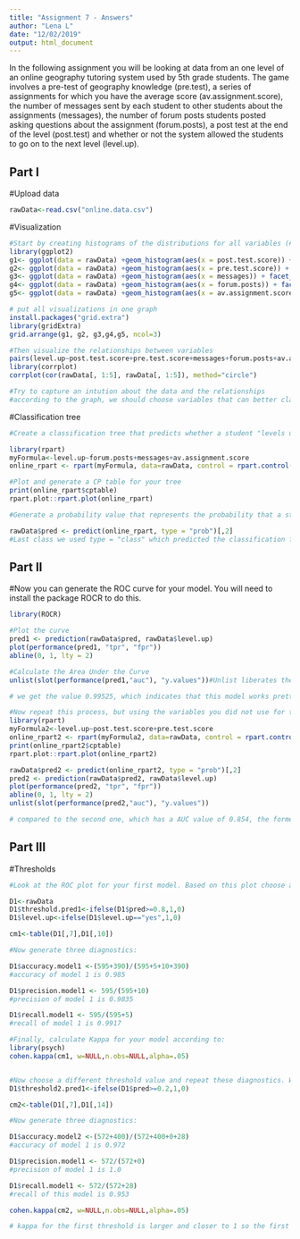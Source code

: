 ```yaml
---
title: "Assignment 7 - Answers"
author: "Lena L"
date: "12/02/2019"
output: html_document
---
```


In the following assignment you will be looking at data from an one level of an online geography tutoring system used by 5th grade students. The game involves a pre-test of geography knowledge (pre.test), a series of assignments for which you have the average score (av.assignment.score),  the number of messages sent by each student to other students about the assignments (messages), the number of forum posts students posted asking questions about the assignment (forum.posts), a post test at the end of the level (post.test) and whether or not the system allowed the students to go on to the next level (level.up).  

## Part I

#Upload data
```r
rawData<-read.csv("online.data.csv")
```

#Visualization 
```r
#Start by creating histograms of the distributions for all variables (#HINT: look up "facet" in the ggplot documentation)
library(ggplot2)
g1<- ggplot(data = rawData) +geom_histogram(aes(x = post.test.score)) + facet_wrap(~ level.up, )
g2<- ggplot(data = rawData) +geom_histogram(aes(x = pre.test.score)) + facet_wrap(~ level.up)
g3<- ggplot(data = rawData) +geom_histogram(aes(x = messages)) + facet_wrap(~ level.up)
g4<- ggplot(data = rawData) +geom_histogram(aes(x = forum.posts)) + facet_wrap(~ level.up)
g5<- ggplot(data = rawData) +geom_histogram(aes(x = av.assignment.score)) + facet_wrap(~ level.up)

# put all visualizations in one graph
install.packages("grid.extra")
library(gridExtra)
grid.arrange(g1, g2, g3,g4,g5, ncol=3)

#Then visualize the relationships between variables
pairs(level.up~post.test.score+pre.test.score+messages+forum.posts+av.assignment.score,data=rawData)
library(corrplot)
corrplot(cor(rawData[, 1:5], rawData[, 1:5]), method="circle")

#Try to capture an intution about the data and the relationships
#according to the graph, we should choose variables that can better classify between level.up and not-level.up; so we choose varialbes assignment score, post.test.score and messages
```
#Classification tree
```r
#Create a classification tree that predicts whether a student "levels up" in the online course using three variables of your choice (As we did last time, set all controls to their minimums)

library(rpart)
myFormula<-level.up~forum.posts+messages+av.assignment.score
online_rpart <- rpart(myFormula, data=rawData, control = rpart.control(minsplit = 10))

#Plot and generate a CP table for your tree 
print(online_rpart$cptable)
rpart.plot::rpart.plot(online_rpart)

#Generate a probability value that represents the probability that a student levels up based your classification tree 

rawData$pred <- predict(online_rpart, type = "prob")[,2]
#Last class we used type = "class" which predicted the classification for us, this time we are using type = "prob" to see the probability that our classififcation is based on.
```
## Part II
#Now you can generate the ROC curve for your model. You will need to install the package ROCR to do this.
```r
library(ROCR)

#Plot the curve
pred1 <- prediction(rawData$pred, rawData$level.up) 
plot(performance(pred1, "tpr", "fpr"))
abline(0, 1, lty = 2)

#Calculate the Area Under the Curve
unlist(slot(performance(pred1,"auc"), "y.values"))#Unlist liberates the AUC value from the "performance" object created by ROCR

# we get the value 0.99525, which indicates that this model works pretty well

#Now repeat this process, but using the variables you did not use for the previous model and compare the plots & results of your two models. Which one do you think was the better model? Why?
library(rpart)
myFormula2<-level.up~post.test.score+pre.test.score
online_rpart2 <- rpart(myFormula2, data=rawData, control = rpart.control(minsplit = 10))
print(online_rpart2$cptable)
rpart.plot::rpart.plot(online_rpart2)

rawData$pred2 <- predict(online_rpart2, type = "prob")[,2]
pred2 <- prediction(rawData$pred2, rawData$level.up) 
plot(performance(pred2, "tpr", "fpr"))
abline(0, 1, lty = 2)
unlist(slot(performance(pred2,"auc"), "y.values"))

# compared to the second one, which has a AUC value of 0.854, the former one, because the AUC value is closer to 1, which means that it has a high power of classification
```
## Part III
#Thresholds
```r
#Look at the ROC plot for your first model. Based on this plot choose a probability threshold that balances capturing the most correct predictions against false positives. Then generate a new variable in your data set that classifies each student according to your chosen threshold.

D1<-rawData
D1$threshold.pred1<-ifelse(D1$pred>=0.8,1,0)
D1$level.up<-ifelse(D1$level.up=="yes",1,0)

cm1<-table(D1[,7],D1[,10])

#Now generate three diagnostics:

D1$accuracy.model1 <-(595+390)/(595+5+10+390)
#accuracy of model 1 is 0.985

D1$precision.model1 <- 595/(595+10)
#precision of model 1 is 0.9835

D1$recall.model1 <- 595/(595+5)
#recall of model 1 is 0.9917

#Finally, calculate Kappa for your model according to:
library(psych)
cohen.kappa(cm1, w=NULL,n.obs=NULL,alpha=.05)


#Now choose a different threshold value and repeat these diagnostics. What conclusions can you draw about your two thresholds?
D1$threshold2.pred1<-ifelse(D1$pred>=0.2,1,0)

cm2<-table(D1[,7],D1[,14])

#Now generate three diagnostics:

D1$accuracy.model2 <-(572+400)/(572+400+0+28)
#accuracy of model 1 is 0.972

D1$precision.model1 <- 572/(572+0)
#precision of model 1 is 1.0

D1$recall.model1 <- 572/(572+28)
#recall of this model is 0.953

cohen.kappa(cm2, w=NULL,n.obs=NULL,alpha=.05)

# kappa for the first threshold is larger and closer to 1 so the first threshold is better.

```



